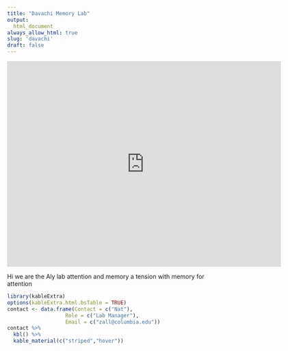 ```yaml
---
title: "Davachi Memory Lab"
output:
  html_document
always_allow_html: true
slug: 'davachi'
draft: false
---
```


<div class="embed-container">
  <iframe
      width="640"
      height="480"
      src="https://drive.google.com/file/d/1HqhDKIyfnSQrsY55wkXSjhkggcu77YbK/preview"
      frameborder="0"
      allowfullscreen="">
  </iframe>
</div>


Hi we are the Aly lab attention and memory a tension with memory for attention

```r
library(kableExtra)
options(kableExtra.html.bsTable = TRUE)
contact <- data.frame(Contact = c("Nat"),
                   Role = c("Lab Manager"),
                   Email = c("zall@columbia.edu"))
contact %>%
  kbl() %>%
  kable_material(c("striped","hover"))
                   
                   
```

